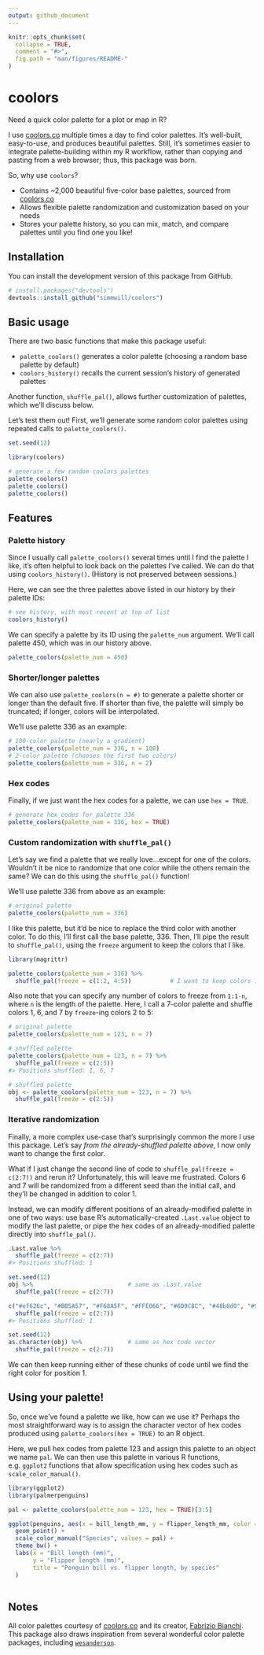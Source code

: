```yaml
---
output: github_document
---
```


```r
knitr::opts_chunk$set(
  collapse = TRUE,
  comment = "#>",
  fig.path = "man/figures/README-"
)
```

# coolors

Need a quick color palette for a plot or map in R? 

<!-- **<span style="color: #f3c98b;">c</span><span style="color: #7a93ac;">o</span><span style="color: #3f6634;">l</span><span style="color: #dc9e82;">o</span><span style="color: #c16e70;">r</span>** -->

<!-- 462255 -->
<!-- f25f5c -->
<!-- ddb967 -->
<!-- 247ba0 -->
<!-- 70c1b3 -->

I use [coolors.co](https://coolors.co) multiple times a day to find color palettes. It's well-built, easy-to-use, and produces beautiful palettes. Still, it's sometimes easier to integrate palette-building within my R workflow, rather than copying and pasting from a web browser; thus, this package was born.

<!-- With how often I was visiting the site and exporting hex codes, I finally got around to writing this package mirroring some of the site's functionality.  -->

So, why use `coolors`?

  * Contains ~2,000 beautiful five-color base palettes, sourced from [coolors.co](https://coolors.co)
  * Allows flexible palette randomization and customization based on your needs
  * Stores your palette history, so you can mix, match, and compare palettes until you find one you like!

## Installation

You can install the development version of this package from GitHub.

``` r
# install.packages("devtools")
devtools::install_github("simmwill/coolors")
```
## Basic usage

There are two basic functions that make this package useful:  

  * `palette_coolors()` generates a color palette (choosing a random base palette by default)
  * `coolors_history()` recalls the current session's history of generated palettes
  
Another function, `shuffle_pal()`, allows further customization of palettes, which we'll discuss below.
  
Let's test them out! First, we'll generate some random color palettes using repeated calls to `palette_coolors()`.

```r
set.seed(12)
```

```r
library(coolors)

# generate a few random coolors palettes
palette_coolors()
palette_coolors()
palette_coolors()
```

## Features

### Palette history

Since I usually call `palette_coolors()` several times until I find the palette I like, it's often helpful to look back on the palettes I've called. We can do that using `coolors_history()`. (History is not preserved between sessions.)

Here, we can see the three palettes above listed in our history by their palette IDs:

```r
# see history, with most recent at top of list
coolors_history()
```

We can specify a palette by its ID using the `palette_num` argument. We'll call palette 450, which was in our history above.

```r
palette_coolors(palette_num = 450)
```

### Shorter/longer palettes

We can also use `palette_coolors(n = #)` to generate a palette shorter or longer than the default five. If shorter than five, the palette will simply be truncated; if longer, colors will be interpolated. 

We'll use palette 336 as an example:

```r
# 100-color palette (nearly a gradient)
palette_coolors(palette_num = 336, n = 100)
# 2-color palette (chooses the first two colors)
palette_coolors(palette_num = 336, n = 2)
```

### Hex codes

Finally, if we just want the hex codes for a palette, we can use `hex = TRUE`.

```r
# generate hex codes for palette 336
palette_coolors(palette_num = 336, hex = TRUE)

```

### Custom randomization with `shuffle_pal()`

Let's say we find a palette that we really love...except for one of the colors. Wouldn't it be nice to randomize that one color while the others remain the same? We can do this using the `shuffle_pal()` function!

We'll use palette 336 from above as an example: 

```r
# original palette
palette_coolors(palette_num = 336)
```

I like this palette, but it'd be nice to replace the third color with another color. To do this, I'll first call the base palette, 336. Then, I'll pipe the result to `shuffle_pal()`, using the `freeze` argument to keep the colors that I like.

```r
library(magrittr)

palette_coolors(palette_num = 336) %>% 
  shuffle_pal(freeze = c(1:2, 4:5))           # I want to keep colors 1, 2, 4, 5
```

Also note that you can specify any number of colors to freeze from `1:1-n`, where `n` is the length of the palette. Here, I call a 7-color palette and shuffle colors 1, 6, and 7 by `freeze`-ing colors 2 to 5:

```r
# original palette
palette_coolors(palette_num = 123, n = 7)
```

```r
# shuffled palette
palette_coolors(palette_num = 123, n = 7) %>% 
  shuffle_pal(freeze = c(2:5))
#> Positions shuffled: 1, 6, 7
```

```r
# shuffled palette
obj <- palette_coolors(palette_num = 123, n = 7) %>% 
  shuffle_pal(freeze = c(2:5))
```

### Iterative randomization

Finally, a more complex use-case that's surprisingly common the more I use this package. Let's say *from the already-shuffled palette above*, I now only want to change the first color. 

What if I just change the second line of code to `shuffle_pal(freeze = c(2:7))` and rerun it? Unfortunately, this will leave me frustrated. Colors 6 and 7 will be randomized from a different seed than the initial call, and they'll be changed in addition to color 1.

<!-- # ```{r, fig.height=1} -->
<!-- # palette_coolors(palette_num = 123, n = 7) %>%  -->
<!-- #   shuffle_pal(freeze = c(2:7)) -->
<!-- # ``` -->

Instead, we can modify different positions of an already-modified palette in one of two ways: use base R's automatically-created `.Last.value` object to modify the last palette, or pipe the hex codes of an already-modified palette directly into `shuffle_pal()`.

```r
.Last.value %>% 
  shuffle_pal(freeze = c(2:7))
#> Positions shuffled: 1
```

```r
set.seed(12)
obj %>%                           # same as .Last.value
  shuffle_pal(freeze = c(2:7))
```

```r
c("#ef626c", "#BB5A57", "#F68A5F", "#FFE066", "#6D9C8C", "#48b8d0", "#9eb3c2") %>% 
  shuffle_pal(freeze = c(2:7))
#> Positions shuffled: 1
```

```r
set.seed(12)
as.character(obj) %>%             # same as hex code vector
  shuffle_pal(freeze = c(2:7))
```

We can then keep running either of these chunks of code until we find the right color for position 1.

## Using your palette!

So, once we've found a palette we like, how can we use it? Perhaps the most straightforward way is to assign the character vector of hex codes produced using `palette_coolors(hex = TRUE)` to an R object. 

Here, we pull hex codes from palette 123 and assign this palette to an object we name `pal`. We can then use this palette in various R functions, e.g. `ggplot2` functions that allow specification using hex codes such as `scale_color_manual()`.

```r
library(ggplot2)
library(palmerpenguins)

pal <- palette_coolors(palette_num = 123, hex = TRUE)[3:5]

ggplot(penguins, aes(x = bill_length_mm, y = flipper_length_mm, color = species)) + 
  geom_point() + 
  scale_color_manual("Species", values = pal) +
  theme_bw() +
  labs(x = "Bill length (mm)",
       y = "Flipper length (mm)",
       title = "Penguin bill vs. flipper length, by species"
  )
  
```


## Notes

All color palettes courtesy of [coolors.co](https://coolors.co) and its creator, [Fabrizio Bianchi](http://fabrizio.io/). This package also draws inspiration from several wonderful color palette packages, including [`wesanderson`](https://github.com/karthik/wesanderson). 
